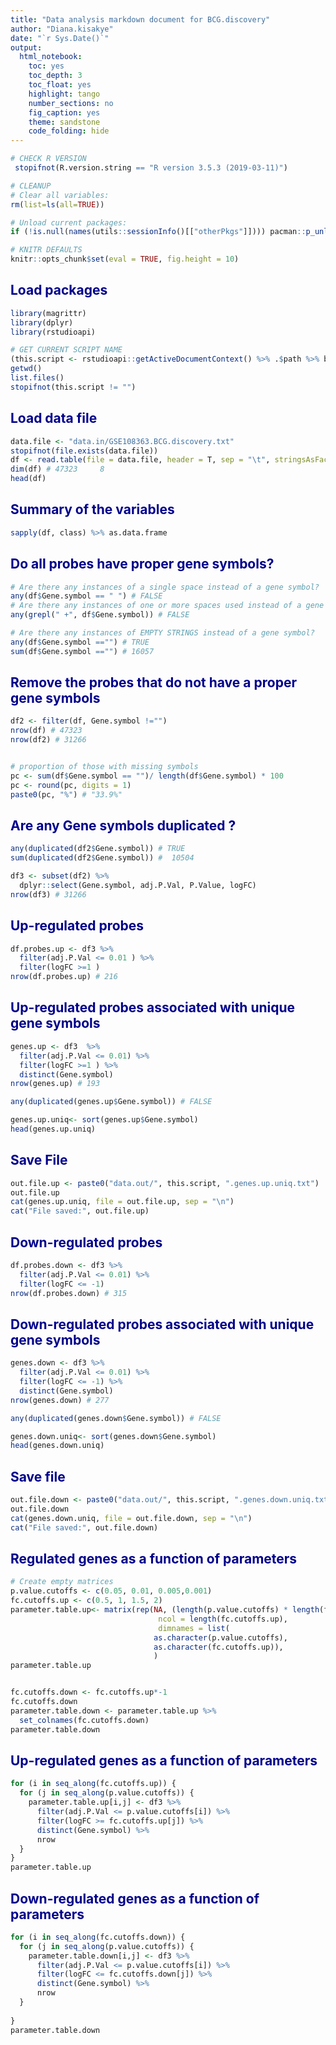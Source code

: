 ```yaml
---
title: "Data analysis markdown document for BCG.discovery"
author: "Diana.kisakye"
date: "`r Sys.Date()`"
output:
  html_notebook:
    toc: yes
    toc_depth: 3
    toc_float: yes
    highlight: tango
    number_sections: no
    fig_caption: yes
    theme: sandstone
    code_folding: hide
---
```


  
<style>
h1 {background: darkblue;color: white;padding-left: 7px;}
h2 {color: darkblue;}
.code-folding-btn {display: none;}
</style>
  
<script>
  function show_span(id) {
    var x = document.getElementById(id);
    if (x.style.display === 'none') {
      x.style.display = 'inline';
    } else {
      x.style.display = 'none';
    }
  }
function myFunction(id) {
  var x = document.getElementById(id);
  if (x.style.display === 'none') {
    x.style.display = 'block';
  } else {
    x.style.display = 'none';
  }
}
</script>

```r
# CHECK R VERSION
 stopifnot(R.version.string == "R version 3.5.3 (2019-03-11)")

# CLEANUP
# Clear all variables:
rm(list=ls(all=TRUE))

# Unload current packages:
if (!is.null(names(utils::sessionInfo()[["otherPkgs"]]))) pacman::p_unload("all") 
```

```r
# KNITR DEFAULTS
knitr::opts_chunk$set(eval = TRUE, fig.height = 10)
```

## Load packages
```r
library(magrittr)
library(dplyr)
library(rstudioapi)
```


```r
# GET CURRENT SCRIPT NAME
(this.script <- rstudioapi::getActiveDocumentContext() %>% .$path %>% basename)
getwd()
list.files()
stopifnot(this.script != "")
```



## Load data file
```r

data.file <- "data.in/GSE108363.BCG.discovery.txt"
stopifnot(file.exists(data.file))
df <- read.table(file = data.file, header = T, sep = "\t", stringsAsFactors = F)
dim(df) # 47323     8
head(df)
```

## Summary of the variables
```r
sapply(df, class) %>% as.data.frame
```

## Do all probes have proper gene symbols?
```r
# Are there any instances of a single space instead of a gene symbol? 
any(df$Gene.symbol == " ") # FALSE
# Are there any instances of one or more spaces used instead of a gene symbol?
any(grepl(" +", df$Gene.symbol)) # FALSE

# Are there any instances of EMPTY STRINGS instead of a gene symbol?
any(df$Gene.symbol =="") # TRUE
sum(df$Gene.symbol =="") # 16057
```

## Remove the probes that do not have a proper gene symbols
```r
df2 <- filter(df, Gene.symbol !="") 
nrow(df) # 47323
nrow(df2) # 31266


# proportion of those with missing symbols
pc <- sum(df$Gene.symbol == "")/ length(df$Gene.symbol) * 100
pc <- round(pc, digits = 1)
paste0(pc, "%") # "33.9%"
```

## Are any Gene symbols  duplicated ?
```r
any(duplicated(df2$Gene.symbol)) # TRUE
sum(duplicated(df2$Gene.symbol)) #  10504
```


```r
df3 <- subset(df2) %>% 
  dplyr::select(Gene.symbol, adj.P.Val, P.Value, logFC)
nrow(df3) # 31266
```


## Up-regulated probes
```r
df.probes.up <- df3 %>%
  filter(adj.P.Val <= 0.01 ) %>%
  filter(logFC >=1 )
nrow(df.probes.up) # 216
```

## Up-regulated probes associated with unique gene symbols
```r
genes.up <- df3  %>%
  filter(adj.P.Val <= 0.01) %>%
  filter(logFC >=1 ) %>%
  distinct(Gene.symbol)
nrow(genes.up) # 193

any(duplicated(genes.up$Gene.symbol)) # FALSE

genes.up.uniq<- sort(genes.up$Gene.symbol)
head(genes.up.uniq)
```

## Save File
```r
out.file.up <- paste0("data.out/", this.script, ".genes.up.uniq.txt")
out.file.up
cat(genes.up.uniq, file = out.file.up, sep = "\n")
cat("File saved:", out.file.up)
```


## Down-regulated probes

```r
df.probes.down <- df3 %>%
  filter(adj.P.Val <= 0.01) %>% 
  filter(logFC <= -1)
nrow(df.probes.down) # 315
```

## Down-regulated probes associated with unique gene symbols
```r
genes.down <- df3 %>%
  filter(adj.P.Val <= 0.01) %>%
  filter(logFC <= -1) %>%
  distinct(Gene.symbol)
nrow(genes.down) # 277

any(duplicated(genes.down$Gene.symbol)) # FALSE

genes.down.uniq<- sort(genes.down$Gene.symbol)
head(genes.down.uniq)


```


## Save file
```r
out.file.down <- paste0("data.out/", this.script, ".genes.down.uniq.txt")
out.file.down
cat(genes.down.uniq, file = out.file.down, sep = "\n")
cat("File saved:", out.file.down)

```


## Regulated genes as a function of parameters
```r
# Create empty matrices
p.value.cutoffs <- c(0.05, 0.01, 0.005,0.001)
fc.cutoffs.up <- c(0.5, 1, 1.5, 2)
parameter.table.up<- matrix(rep(NA, (length(p.value.cutoffs) * length(fc.cutoffs.up))),
                                 ncol = length(fc.cutoffs.up),
                                 dimnames = list(
                                as.character(p.value.cutoffs),
                                as.character(fc.cutoffs.up)),
                                )
parameter.table.up


fc.cutoffs.down <- fc.cutoffs.up*-1
fc.cutoffs.down
parameter.table.down <- parameter.table.up %>%
  set_colnames(fc.cutoffs.down)
parameter.table.down
```

## Up-regulated genes as a function of parameters
```r

for (i in seq_along(fc.cutoffs.up)) {
  for (j in seq_along(p.value.cutoffs)) {
    parameter.table.up[i,j] <- df3 %>%
      filter(adj.P.Val <= p.value.cutoffs[i]) %>%
      filter(logFC >= fc.cutoffs.up[j]) %>%
      distinct(Gene.symbol) %>%
      nrow
  }
}
parameter.table.up
```

## Down-regulated genes as a function of parameters
```r
for (i in seq_along(fc.cutoffs.down)) {
  for (j in seq_along(p.value.cutoffs)) {
    parameter.table.down[i,j] <- df3 %>% 
      filter(adj.P.Val <= p.value.cutoffs[i]) %>%
      filter(logFC <= fc.cutoffs.down[j]) %>%
      distinct(Gene.symbol) %>%
      nrow
  }
  
}
parameter.table.down
```

